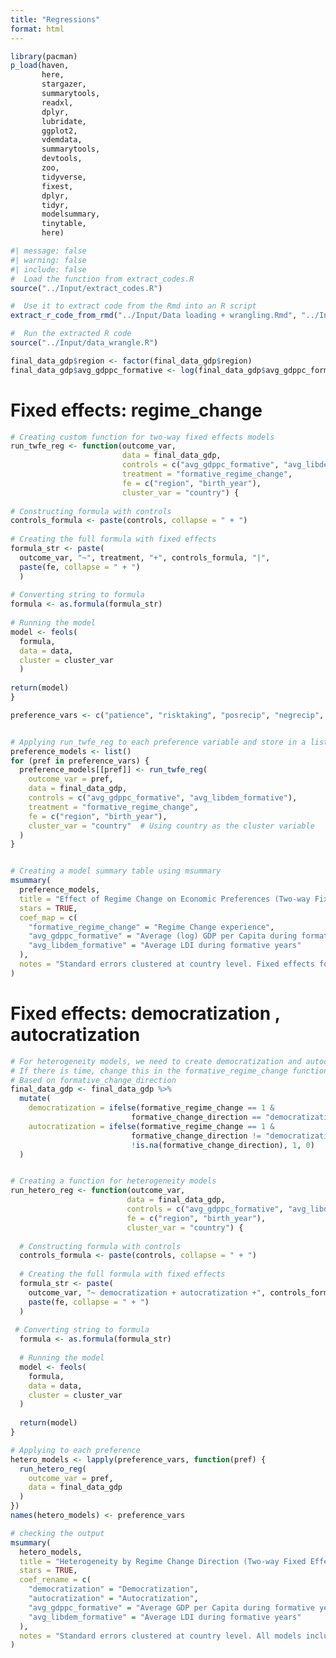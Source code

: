 ```yaml
---
title: "Regressions"
format: html
---
```


```r
library(pacman)
p_load(haven,
       here,
       stargazer,
       summarytools,
       readxl,
       dplyr,
       lubridate,
       ggplot2,
       vdemdata,
       summarytools,
       devtools,
       zoo,
       tidyverse,
       fixest,
       dplyr,
       tidyr,
       modelsummary,
       tinytable,
       here)

```

```r


#| message: false
#| warning: false
#| include: false
#  Load the function from extract_codes.R
source("../Input/extract_codes.R")

#  Use it to extract code from the Rmd into an R script
extract_r_code_from_rmd("../Input/Data loading + wrangling.Rmd", "../Input/data_wrangle.R")

#  Run the extracted R code
source("../Input/data_wrangle.R")


```

```r
final_data_gdp$region <- factor(final_data_gdp$region)
final_data_gdp$avg_gdppc_formative <- log(final_data_gdp$avg_gdppc_formative)

```

# Fixed effects: regime_change

```r
# Creating custom function for two-way fixed effects models
run_twfe_reg <- function(outcome_var,
                         data = final_data_gdp,
                         controls = c("avg_gdppc_formative", "avg_libdem_formative"),
                         treatment = "formative_regime_change",
                         fe = c("region", "birth_year"),
                         cluster_var = "country") {
  
# Constructing formula with controls
controls_formula <- paste(controls, collapse = " + ")
  
# Creating the full formula with fixed effects
formula_str <- paste(
  outcome_var, "~", treatment, "+", controls_formula, "|", 
  paste(fe, collapse = " + ")
  )
  
# Converting string to formula
formula <- as.formula(formula_str)
  
# Running the model
model <- feols(
  formula,
  data = data,
  cluster = cluster_var
  )
  
return(model)
}

preference_vars <- c("patience", "risktaking", "posrecip", "negrecip", "altruism", "trust")


# Applying run_twfe_reg to each preference variable and store in a list
preference_models <- list()
for (pref in preference_vars) {
  preference_models[[pref]] <- run_twfe_reg(
    outcome_var = pref,
    data = final_data_gdp,
    controls = c("avg_gdppc_formative", "avg_libdem_formative"),
    treatment = "formative_regime_change",
    fe = c("region", "birth_year"),
    cluster_var = "country"  # Using country as the cluster variable
  )
}


# Creating a model summary table using msummary
msummary(
  preference_models,
  title = "Effect of Regime Change on Economic Preferences (Two-way Fixed Effects)",
  stars = TRUE,
  coef_map = c(
    "formative_regime_change" = "Regime Change experience",
    "avg_gdppc_formative" = "Average (log) GDP per Capita during formative years",
    "avg_libdem_formative" = "Average LDI during formative years"
  ),
  notes = "Standard errors clustered at country level. Fixed effects for region and birth year included."
)
```

# Fixed effects: democratization , autocratization

```r
# For heterogeneity models, we need to create democratization and autocratization variables
# If there is time, change this in the formative_regime_change function directly
# Based on formative_change_direction
final_data_gdp <- final_data_gdp %>%
  mutate(
    democratization = ifelse(formative_regime_change == 1 & 
                           formative_change_direction == "democratization", 1, 0),
    autocratization = ifelse(formative_regime_change == 1 & 
                           formative_change_direction != "democratization" & 
                           !is.na(formative_change_direction), 1, 0)
  )


# Creating a function for heterogeneity models
run_hetero_reg <- function(outcome_var, 
                          data = final_data_gdp, 
                          controls = c("avg_gdppc_formative", "avg_libdem_formative"),
                          fe = c("region", "birth_year"),
                          cluster_var = "country") {
  
  # Constructing formula with controls
  controls_formula <- paste(controls, collapse = " + ")
  
  # Creating the full formula with fixed effects
  formula_str <- paste(
    outcome_var, "~ democratization + autocratization +", controls_formula, "|", 
    paste(fe, collapse = " + ")
  )
  
 # Converting string to formula
  formula <- as.formula(formula_str)
  
  # Running the model
  model <- feols(
    formula,
    data = data,
    cluster = cluster_var
  )
  
  return(model)
}

# Applying to each preference
hetero_models <- lapply(preference_vars, function(pref) {
  run_hetero_reg(
    outcome_var = pref,
    data = final_data_gdp
  )
})
names(hetero_models) <- preference_vars

# checking the output
msummary(
  hetero_models,
  title = "Heterogeneity by Regime Change Direction (Two-way Fixed Effects)",
  stars = TRUE,
  coef_rename = c(
    "democratization" = "Democratization",
    "autocratization" = "Autocratization",
    "avg_gdppc_formative" = "Average GDP per Capita during formative years",
    "avg_libdem_formative" = "Average LDI during formative years"
  ),
  notes = "Standard errors clustered at country level. All models include region and birth year fixed effects."
)
```
